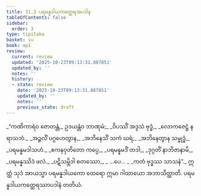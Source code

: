 ```yaml
---
title: 31.3 ပရမန္နဒါယကတ္ထေရအပဒါန
tableOfContents: false
sidebar:
  order: 3
type: tipitaka
basket: su
book: ap1
review:
  current: review
  updated: '2025-10-23T09:13:31.887851'
  updated_by: ''
  notes: ''
  history:
  - state: review
    date: '2025-10-23T09:13:31.887851'
    updated_by: ''
    notes: ''
    previous_state: draft
---
```



<ReviewStatus review={frontmatter.review} showDetails={true} />

<HypothesisAnnotation frontmatter={frontmatter} />

<DynamicBreadcrumb />

<Division number="9" book="ap1" e="ch" v="20" p="283">

<Paragraph number="3444" type="verses" book="ap1">
_“ကဏိကာရံဝ ဇောတန္တံ,_  
ဥဒယန္တံဝ ဘာဏုမံ;_  
_ဝိပဿိံ အဒ္ဒသံ ဗုဒ္ဓံ,_  
_လောကဇေဋ္ဌံ နရာသဘံ._  

</Paragraph>

</Division>
<Division number="10" book="ap1" e="ch" v="20" p="283">

<Paragraph number="3445" type="verses" book="ap1">
_အဉ္ဇလိံ ပဂ္ဂဟေတွာန,_  
_အဘိနေသိံ သကံ ဃရံ;_  
_အဘိနေတွာန သမ္ဗုဒ္ဓံ,_  
_ပရမန္နမဒါသဟံ._  

</Paragraph>

</Division>
<Division number="11" book="ap1" e="ch" v="20" p="283">

<Paragraph number="3446" type="verses" book="ap1">
_ဧကနဝုတိတော ကပ္ပေ,_  
_ပရမန္နမဒိံ တဒါ;_  
_ဒုဂ္ဂတိံ နာဘိဇာနာမိ,_  
_ပရမန္နဿိဒံ ဖလံ._  

</Paragraph>

</Division>
<Division number="12" book="ap1" e="ch" v="20" p="283">

<Paragraph number="3447" type="verses" book="ap1">
_ပဋိသမ္ဘိဒါ စတဿော,_  
_ …ပေ… _  
_ကတံ ဗုဒ္ဓဿ သာသနံ”._  

</Paragraph>

<Paragraph number="3448" book="ap1">
ဣတ္ထံ သုဒံ အာယသ္မာ ပရမန္နဒါယကော ထေရော ဣမာ ဂါထာယော အဘာသိတ္ထာတိ.

</Paragraph>
</Division>

<Paragraph number="3449" type="center" book="ap1">
ပရမန္နဒါယကတ္ထေရဿာပဒါနံ တတိယံ.
</Paragraph>
